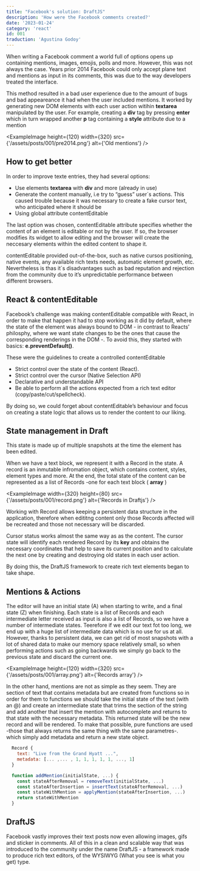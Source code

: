 ```yaml
---
title: "Facebook's solution: DraftJS"
description: 'How were the Facebook comments created?'
date: '2023-01-24'
category: 'react'
id: 001
traduction: 'Agustina Godoy'
---
```


When writing a Facebook comment a world full of options opens up containing mentions, images, emojis, polls and more. However, this was not always the case. Years prior 2014 Facebook could only accept plane text and mentions as input in its comments, this was due to the way developers treated the interface.

This method resulted in a bad user experience due to the amount of bugs and bad appeareance it had when the user included mentions. It worked by generating new DOM elements with each user action witihin **textarea** manipulated by the user. For example, creating a **div** tag by pressing **enter** which in turn wrapped another **p** tag containing a **style** attribute due to a mention


<ExampleImage height={120} width={320} src={'/assets/posts/001/pre2014.png'} alt={'Old mentions'} />

## How to get better

In order to improve texte entries, they had several options:

- Use elements **textarea** with **div** and more (already in use)
- Generate the content manually, i.e try to “guess” user´s actions. This caused trouble because it was necessary to create a fake cursor text, who anticipated where it should be
- Using global attribute contentEditable

The last option was chosen, contentEditable attribute specifies whether the content of an element is editable or not by the user. If so, the browser modifies its widget to allow editing and the browser will create the neccesary elements within the edited content to shape it.

contentEditable provided out-of-the-box, such as native cursos positioning, native events, any available rich texts needs, automatic element growth, etc. Nevertheless is thas it´s disadvantages such as bad reputation and rejection from the community due to it’s unpredictable performance between different browsers.

## React & contentEditable

Facebook’s challenge was making contentEditable compatible with React, in order to make that happen it had to stop working as it did by default, where the state of the element was always bound to DOM - in contrast to Reacts’ philosphy, where we want state changes to be the ones that cause the corresponding renderings in the DOM -. To avoid this, they started with basics: **e.preventDefault()**.

These were the guidelines to create a controlled contentEditable

- Strict control over the state of the content (React).
- Strict control over the cursor (Native Selection API)
- Declarative and understandable API
- Be able to perform all the actions expected from a rich text editor (copy/paste/cut/spellcheck).

By doing so, we could forget about contentEditable’s behaviour and focus on creating a state logic that allows us to render the content to our liking.

## State management in Draft

This state is made up of multiple snapshots at the time the element has been edited.

When we have a text block, we represent it with a Record in the state. A record is an inmutable infromation object, which contains content, styles, element types and more. At the end, the total state of the content can be represented as a list of Records -one for each text block ( **array** )


<ExampleImage width={320} height={80} src={'/assets/posts/001/record.png'} alt={'Records in Draftjs'} />

Working with Record allows keeping a persistent data structure in the application, therefore  when edititng content only those Records affected will be recreated and those not necessary will be discarded.

Cursor status works almost the same way as as the content. The cursor state will identify each rendered Record by its **key** and obtains the necessary coordinates that help to save its current position and to calculate the next one by creating and destroying old states in each user action.

By doing this, the DraftJS framework to create rich text elements began to take shape.

## Mentions & Actions

The editor will have an initial state (A) when starting to write, and a final state (Z) when finishing. Each state is a list of Records and each intermediate letter received as input is also a list of Records, so we have a number of intermediate states. Teerefore if we edit our text fot too long, we end up with a huge list of intermediate data which is no use for us at all. However, thanks to persistent data, we can get rid of most snapshots with a lot of shared data to make our memory space relatively small, so when performing actions such as going backwards we simply go back to the previous state and discard the current one.

<ExampleImage height={120} width={320} src={'/assets/posts/001/array.png'} alt={'Records array'} />

In the other hand, mentions are not as simple as they seem. They are section of text that contains metadata but are created from functions so in order for them to functions we should take the initial state of the text (with an @) and create an intermediate state that trims the section of the string and add another that insert the mention with autocomplete and returns to that state with the necessary metadata. This returned state will be the new record and will be rendered. To make that possible, pure functions are used -those that always returns the same thing with the same parametres-. which simply add metadata and return a new state object.
<br/>


```js
  Record {
    text: "Live from the Grand Hyatt ...",
    metadata: [... ,... , 1, 1, 1, 1, 1, ..., 1]
  }

  function addMention(initialState, ...) {
    const stateAfterRemoval = removeText(initialState, ...)
    const stateAfterInsertion = insertText(stateAfterRemoval, ...)
    const stateWithMention = applyMention(stateAfterInsertion, ...)
    return stateWithMention
  }
```

## DraftJS

Facebook vastly improves their text posts now even allowing images, gifs and sticker in comments. All of this in a clean and scalable way that was introduced to the community under the name DraftJS - a framework made to produce rich text editors, of the WYSIWYG (What you see is what you get) type.